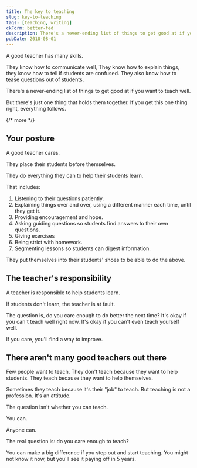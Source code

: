 ```yaml
---
title: The key to teaching
slug: key-to-teaching
tags: [teaching, writing]
ckForm: better-fed
description: There's a never-ending list of things to get good at if you want to teach well. But there's just one thing that holds them together. If you get this one thing right, everything follows.
pubDate: 2018-08-01
---
```


A good teacher has many skills.

They know how to communicate well, They know how to explain things, they know how to tell if students are confused. They also know how to tease questions out of students.

There's a never-ending list of things to get good at if you want to teach well.

But there's just one thing that holds them together. If you get this one thing right, everything follows.

{/* more */}

## Your posture

A good teacher cares.

They place their students before themselves.

They do everything they can to help their students learn.

That includes:

1. Listening to their questions patiently.
2. Explaining things over and over, using a different manner each time, until they get it.
3. Providing encouragement and hope.
4. Asking guiding questions so students find answers to their own questions.
5. Giving exercises
6. Being strict with homework.
7. Segmenting lessons so students can digest information.

They put themselves into their students' shoes to be able to do the above.

## The teacher's responsibility

A teacher is responsible to help students learn.

If students don't learn, the teacher is at fault.

The question is, do you care enough to do better the next time? It's okay if you can't teach well right now. It's okay if you can't even teach yourself well.

If you care, you'll find a way to improve.

## There aren't many good teachers out there

Few people want to teach. They don't teach because they want to help students. They teach because they want to help themselves.

Sometimes they teach because it's their "job" to teach. But teaching is not a profession. It's an attitude.

The question isn't whether you can teach.

You can.

Anyone can.

The real question is: do you care enough to teach?

You can make a big difference if you step out and start teaching. You might not know it now, but you'll see it paying off in 5 years.
